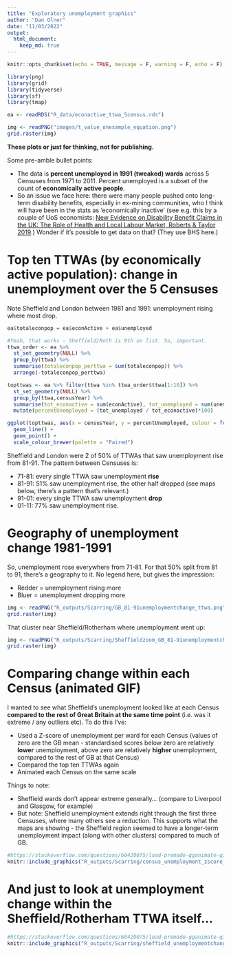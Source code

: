 ```yaml
---
title: "Exploratory unemployment graphics"
author: "Dan Olner"
date: "11/03/2022"
output: 
  html_document:
    keep_md: true
---
```


```r
knitr::opts_chunk$set(echo = TRUE, message = F, warning = F, echo = F)
```

```r
library(png)
library(grid)
library(tidyverse)
library(sf)
library(tmap)

ea <- readRDS("R_data/econactive_ttwa_5census.rds")
```

```r
img <- readPNG("images/t_value_onesample_equation.png")
grid.raster(img)
```

**These plots or just for thinking, not for publishing.**

Some pre-amble bullet points:

* The data is **percent unemployed in 1991 (tweaked) wards** across 5 Censuses from 1971 to 2011. Percent unemployed is a subset of the count of **economically active people**.
* So an issue we face here: there were many people pushed onto long-term disability benefits, especially in ex-mining communities, who I think will have been in the stats as 'economically inactive' (see e.g. this by a couple of UoS economists: [New Evidence on Disability Benefit Claims in
the UK: The Role of Health and Local Labour
Market, Roberts & Taylor 2019](https://www.sheffield.ac.uk/media/7133/download).) Wonder if it's possible to get data on that? (They use BHS here.)


# Top ten TTWAs (by economically active population): change in unemployment over the 5 Censuses

Note Sheffield and London between 1981 and 1991: unemployment rising where most drop.

```r
ea$totaleconpop = ea$econActive + ea$unemployed

#Yeah, that works - Sheffield/Roth is 9th on list. So, important.
ttwa_order <- ea %>%
  st_set_geometry(NULL) %>% 
  group_by(ttwa) %>% 
  summarise(totaleconpop_perttwa = sum(totaleconpop)) %>% 
  arrange(-totaleconpop_perttwa)

topttwas <- ea %>% filter(ttwa %in% ttwa_order$ttwa[1:10]) %>% 
  st_set_geometry(NULL) %>% 
  group_by(ttwa,censusYear) %>% 
  summarise(tot_econactive = sum(econActive), tot_unemployed = sum(unemployed)) %>% 
  mutate(percentUnemployed = (tot_unemployed / tot_econactive)*100)

ggplot(topttwas, aes(x = censusYear, y = percentUnemployed, colour = fct_reorder(ttwa,-percentUnemployed))) +
  geom_line() +
  geom_point() +
  scale_colour_brewer(palette = "Paired")
```

Sheffield and London were 2 of 50% of TTWAs that saw unemployment rise from 81-91. The pattern between Censuses is:

* 71-81: every single TTWA saw unemployment **rise**
* 81-91: 51% saw unemployment rise, the other half dropped (see maps below, there's a pattern that's relevant.)
* 91-01: every single TTWA saw unemployment **drop**
* 01-11: 77% saw unemployment rise.

# Geography of unemployment change 1981-1991

So, unemployment rose everywhere from 71-81. For that 50% split from 81 to 91, there's a geography to it. No legend here, but gives the impression: 

* Redder = unemployment rising more
* Bluer = unemployment dropping more

```r
img <- readPNG("R_outputs/Scarring/GB_81-91unemploymentchange_ttwa.png")
grid.raster(img)
```

That cluster near Sheffield/Rotherham where unemployment went up:

```r
img <- readPNG("R_outputs/Scarring/Sheffieldzoom_GB_81-91unemploymentchange_ttwa.png")
grid.raster(img)
```


# Comparing change within each Census (animated GIF)

I wanted to see what Sheffield's unemployment looked like at each Census **compared to the rest of Great Britain at the same time point** (i.e. was it extreme / any outliers etc). To do this I've:

* Used a Z-score of unemployment per ward for each Census (values of zero are the GB mean - standardised scores below zero are relatively **lower** unemployment, above zero are relatively **higher** unemployment, compared to the rest of GB at that Census)
* Compared the top ten TTWAs again
* Animated each Census on the same scale

Things to note:

* Sheffield wards don't appear extreme generally... (compare to Liverpool and Glasgow, for example)
* But note: Sheffield unemployment extends right through the first three Censuses, where many others see a reduction. This supports what the maps are showing - the Sheffield region seemed to have a longer-term unemployment impact (along with other clusters) compared to much of GB.


```r
#https://stackoverflow.com/questions/60420075/load-premade-gganimate-gif-into-rmarkdown-chunk-to-caption
knitr::include_graphics("R_outputs/Scarring/census_unemployment_zscore_violinplots.gif")
```


# And just to look at unemployment change within the Sheffield/Rotherham TTWA itself...

```r
#https://stackoverflow.com/questions/60420075/load-premade-gganimate-gif-into-rmarkdown-chunk-to-caption
knitr::include_graphics("R_outputs/Scarring/sheffield_unemploymentchange5census.gif")
```





